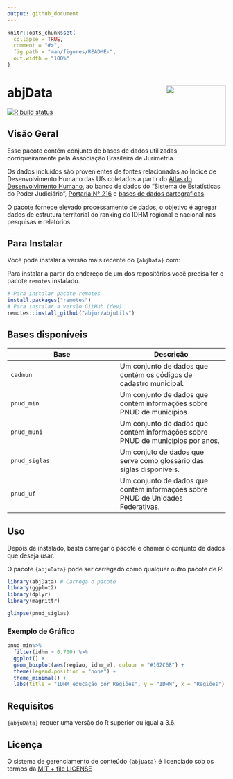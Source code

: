 ```yaml
---
output: github_document
---
```


<!-- README.md is generated from README.Rmd. Please edit that file -->

```r
knitr::opts_chunk$set(
  collapse = TRUE,
  comment = "#>",
  fig.path = "man/figures/README-",
  out.width = "100%"
)
```

# abjData <a href='http://abjur.github.io/abjutils/'><img src='man/figures/logo.png' align="right" height="138.5" /></a>

<!-- badges: start -->
[![R build status](https://github.com/abjur/abjData/workflows/R-CMD-check/badge.svg)](https://github.com/abjur/abjData/actions)
<!-- badges: end -->

## Visão Geral 

Esse pacote contém conjunto de bases de dados utilizadas corriqueiramente pela Associação Brasileira de Jurimetria.
 
Os dados incluídos são provenientes de fontes relacionadas ao Índice de Desenvolvimento Humano das Ufs coletados a partir do [Atlas do Desenvolvimento Humano](http://www.atlasbrasil.org.br/), ao banco de dados do “Sistema de Estatísticas do Poder Judiciário”, [Portaria N° 216](https://www.cnj.jus.br/pesquisas-judiciarias/justica-em-numeros/base-de-dados/e as) e [bases de dados cartograficas](ftp://geoftp.ibge.gov.br/cartas_e_mapas/bases_cartograficas_continuas/bc250/versao2015/Shapefile/).

O pacote fornece elevado processamento de dados, o objetivo é agregar dados de estrutura territorial do ranking do IDHM regional e nacional nas pesquisas e relatórios.

## Para Instalar

Você pode instalar a versão mais recente do `{abjData}` com: 

Para instalar a partir do endereço de um dos repositórios você precisa ter o pacote `remotes` instalado. 

```r
# Para instalar pacote remotes
install.packages("remotes")
# Para instalar a versão GitHub (dev)
remotes::install_github("abjur/abjutils")
```

## Bases disponíveis 
Base      | Descrição
----------|----------
`cadmun`  | Um conjunto de dados que contém os códigos de cadastro municipal.
`pnud_min`| Um conjunto de dados que contém informações sobre PNUD de municípios 
`pnud_muni`| Um conjunto de dados que contém informações sobre PNUD de municípios por anos.
`pnud_siglas`| Um conjuto de dados que serve como glossário das siglas disponíveis. 
`pnud_uf`| Um conjunto de dados que contém informações sobre PNUD de Unidades Federativas.

## Uso

Depois de instalado, basta carregar o pacote e chamar o conjunto de dados que deseja usar. 

O pacote `{abjuData}` pode ser carregado como qualquer outro pacote de R:

```r
library(abjData) # Carrega o pacote
library(ggplot2)
library(dplyr)
library(magrittr)
```

```r
glimpse(pnud_siglas)
```


### Exemplo de Gráfico

```r
pnud_min%>%
  filter(idhm > 0.700) %>%
  ggplot() +
  geom_boxplot(aes(regiao, idhm_e), colour = "#102C68") +
  theme(legend.position = "none") +
  theme_minimal() +
  labs(title = "IDHM educação por Regiões", y = "IDHM", x = "Regiões")
```

## Requisitos 

`{abjuData}` requer uma versão do R superior ou igual a 3.6. 

## Licença  

O sistema de gerenciamento de conteúdo `{abjData}` é licenciado sob os termos da [MIT + file LICENSE](https://github.com/abjur/abjData/blob/master/LICENSE)
